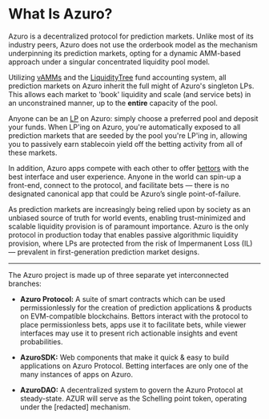 
# What Is Azuro?

Azuro is a decentralized protocol for prediction markets. Unlike most of its industry peers, Azuro does not use the orderbook model as the mechanism underpinning its prediction markets, opting for a dynamic AMM-based approach under a singular concentrated liquidity pool model.

Utilizing [vAMMs](/knowledge-hub/how-azuro-works/components/vAMM) and the [LiquidityTree](/knowledge-hub/how-azuro-works/liquidity-tree) fund accounting system, all prediction markets on Azuro inherit the full might of Azuro's singleton LPs. This allows each market to 'book' liquidity and scale (and service bets) in an unconstrained manner, up to the **entire** capacity of the pool.

Anyone can be an [LP](/knowledge-hub/how-azuro-works/protocol-actors/liquidity-providers) on Azuro: simply choose a preferred pool and deposit your funds. When LP'ing on Azuro, you're automatically exposed to all prediction markets that are seeded by the pool you're LP'ing in, allowing you to passively earn stablecoin yield off the betting activity from all of these markets.

In addition, Azuro apps compete with each other to offer [bettors](/knowledge-hub/how-azuro-works/protocol-actors/bettors) with the best interface and user experience. Anyone in the world can spin-up a front-end, connect to the protocol, and facilitate bets — there is no designated canonical app that could be Azuro’s single point-of-failure.

As prediction markets are increasingly being relied upon by society as an unbiased source of truth for world events, enabling trust-minimized and scalable liquidity provision is of paramount importance. Azuro is the only protocol in production today that enables passive algorithmic liquidity provision, where LPs are protected from the risk of Impermanent Loss (IL) — prevalent in first-generation prediction market designs.

---

The Azuro project is made up of three separate yet interconnected branches:


- **Azuro Protocol:** A suite of smart contracts which can be used permissionlessly for the creation of prediction applications & products on EVM-compatible blockchains. Bettors interact with the protocol to place permissionless bets, apps use it to facilitate bets, while viewer interfaces may use it to present rich actionable insights and event probabilities.

- **AzuroSDK:** Web components that make it quick & easy to build applications on Azuro Protocol. Betting interfaces are only one of the many instances of apps on Azuro.

- **AzuroDAO:** A decentralized system to govern the Azuro Protocol at steady-state. AZUR will serve as the Schelling point token, operating under the [redacted] mechanism.
